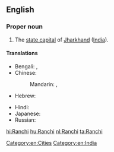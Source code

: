 ==English==
{{wikipedia}}

===Proper noun===
{{en-proper noun}}

# The [[state capital]] of [[Jharkhand]] ([[India]]).

====Translations====
{{trans-top|capital of Jharkhand, India}}
* Bengali: {{t|bn|রাঁচি|sc=Beng|xs=Bengali}}, {{t|bn|রাঁচী|sc=Beng|xs=Bengali}}
* Chinese:
*: Mandarin: {{t|cmn|蘭契|sc=Hani}},  {{t|cmn|兰契|tr=Lánqì|sc=Hani}}
* Hebrew: {{t|he|ראנצ'י}}
{{trans-mid}}
* Hindi: {{t|hi|राँची|tr=rām̐cī|xs=Hindi}}
* Japanese: {{t|ja|ラーンチー|tr=Rānchī}}
* Russian: {{t|ru|Ранчи|m|tr=Ranči}}
{{trans-bottom}}

[[Category:en:Cities]]
[[Category:en:India]]

[[hi:Ranchi]]
[[hu:Ranchi]]
[[nl:Ranchi]]
[[ta:Ranchi]]